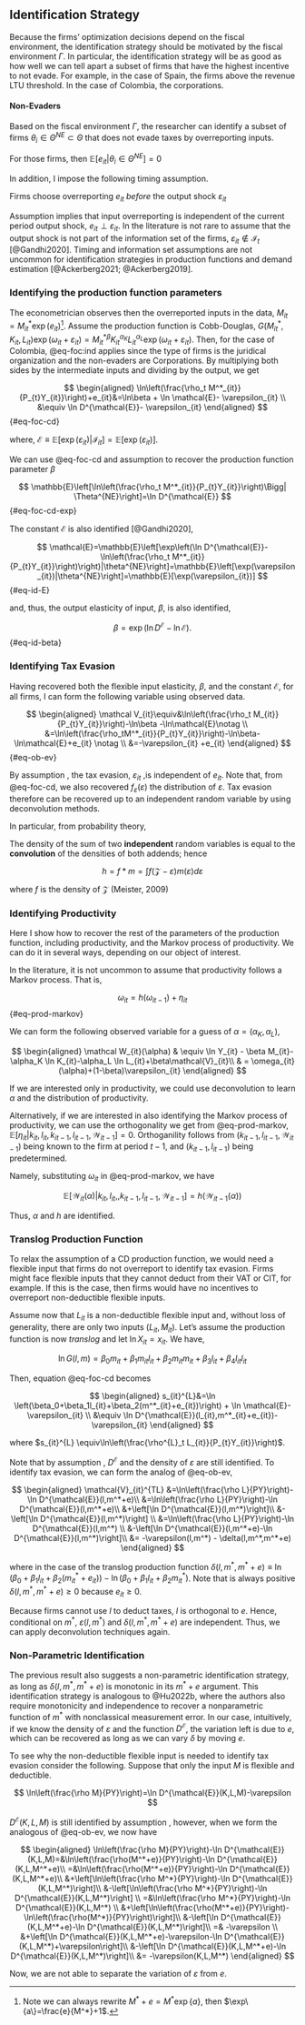 ## Identification Strategy

Because the firms' optimization decisions depend on the fiscal environment, the identification strategy should be motivated by the fiscal environment $\Gamma$. In particular, the identification strategy will be as good as how well we can tell apart a subset of firms that have the highest incentive to not evade. For example, in the case of Spain, the firms above the revenue LTU threshold. In the case of Colombia, the corporations.


::: {.Assumption #ass-non-ev}
#### Non-Evaders
Based on the fiscal environment $\Gamma$, the researcher can identify a subset of firms $\theta_i\in\Theta^{NE}\subset \Theta$ that does not evade taxes by overreporting inputs.
:::

For those firms, then $\mathbb{E}[e_{it}|\theta_i\in\Theta^{NE}]=0$

In addition, I impose the following timing assumption.

::: {.Assumption #ass-ind title="Independence" number="II"}
Firms choose overreporting $e_{it}$ *before *the output shock $\varepsilon_{it}$
:::

Assumption \ref{ass-ind} implies that input overreporting is independent of the current period output shock, $e_{it} \perp \varepsilon_{it}$. In the literature is not rare to assume that the output shock is not part of the information set of the firms, $\varepsilon_{it}\not\in \mathcal{I}_t$ [@Gandhi2020]. Timing and information set assumptions are not uncommon for identification strategies in production functions and demand estimation [@Ackerberg2021; @Ackerberg2019].

### Identifying the production function parameters 

The econometrician observes then the overreported inputs in the data, $M_{it}=M^*_{it}\exp(e_{it})$[^linear-exp]. Assume the production function is Cobb-Douglas, $G(M^*_{it}, K_{it}, L_{it})\exp(\omega_{it}+\varepsilon_{it})=M^{*\beta}_{it}K_{it}^{\alpha_K}L_{it}^{\alpha_L}\exp(\omega_{it}+\varepsilon_{it})$. Then, for the case of Colombia, @eq-foc:ind applies since the type of firms is the juridical organization and the non-evaders are Corporations. By multiplying both sides by the intermediate inputs and dividing by the output, we get

[^linear-exp]: Note we can always rewrite $M^*+e=M^*\exp\{a\}$, then $\exp\{a\}=\frac{e}{M^*}+1$.

$$
\begin{aligned}
    \ln\left(\frac{\rho_t M^*_{it}}{P_{t}Y_{it}}\right)+e_{it}&=\ln\beta + \ln \mathcal{E}- \varepsilon_{it} \\
    &\equiv \ln D^{\mathcal{E}}- \varepsilon_{it} 
\end{aligned}
$$ {#eq-foc-cd}


where, $\mathcal{E}\equiv \mathbb{E}[\exp(\varepsilon_{it})|\mathcal{I}_{it}]=\mathbb{E}[\exp(\varepsilon_{it})]$. 

We can use @eq-foc-cd and assumption \ref{ass-non-ev} to recover the production function parameter $\beta$

$$
    \mathbb{E}\left[\ln\left(\frac{\rho_t M^*_{it}}{P_{t}Y_{it}}\right)\Bigg| \Theta^{NE}\right]=\ln D^{\mathcal{E}}
$$ {#eq-foc-cd-exp}

The constant $\mathcal{E}$ is also identified [@Gandhi2020],

$$
\mathcal{E}=\mathbb{E}\left[\exp\left(\ln D^{\mathcal{E}}- \ln\left(\frac{\rho_t M^*_{it}}{P_{t}Y_{it}}\right)\right)|\theta^{NE}\right]=\mathbb{E}\left[\exp(\varepsilon_{it})|\theta^{NE}\right]=\mathbb{E}[\exp(\varepsilon_{it})]
$$ {#eq-id-E}

and, thus, the output elasticity of input, $\beta$, is also identified,

$$
\beta=\exp\left(\ln D^{\mathcal{E}}-\ln\mathcal{E}\right).
$$ {#eq-id-beta}

### Identifying Tax Evasion

Having recovered both the flexible input elasticity, $\beta$, and the constant $\mathcal{E}$, for all firms, I can form the following variable using observed data.

$$
\begin{aligned}
    \mathcal V_{it}\equiv&\ln\left(\frac{\rho_t M_{it}}{P_{t}Y_{it}}\right)-\ln\beta -\ln\mathcal{E}\notag \\
    &=\ln\left(\frac{\rho_tM^*_{it}}{P_{t}Y_{it}}\right)-\ln\beta-\ln\mathcal{E}+e_{it} \notag \\
    &=-\varepsilon_{it} +e_{it}
\end{aligned}
$$ {#eq-ob-ev}

By assumption \ref{ass-ind}, the tax evasion, $\varepsilon_{it}$ ,is independent of $e_{it}$. Note that, from @eq-foc-cd, we also recovered $f_{\varepsilon}(\varepsilon)$ the distribution of $\varepsilon$. Tax evasion therefore can be recovered up to an independent random variable by using deconvolution methods.

In particular, from probability theory,

::: {.Definition #def-conv title="Convolution"}

The density of the sum of two **independent** random variables is equal to the **convolution** of the densities of both addends; hence

$$
h = f*m = \int f(\mathcal Z - \varepsilon)m(\varepsilon)d\varepsilon
$$

where $f$ is the density of $\mathcal Z$ (Meister, 2009)

:::

### Identifying Productivity

Here I show how to recover the rest of the parameters of the production function, including productivity, and the Markov process of productivity. We can do it in several ways, depending on our object of interest.

In the literature, it is not uncommon to assume that productivity follows a Markov process. That is, 

$$
    \omega_{it}=h(\omega_{it-1})+\eta_{it}
$$ {#eq-prod-markov}

We can form the following observed variable for a guess of $\alpha=(\alpha_K,\alpha_L)$,

$$
\begin{aligned}
    \mathcal W_{it}(\alpha) & \equiv \ln Y_{it} - \beta M_{it}-\alpha_K \ln K_{it}-\alpha_L \ln L_{it}+\beta\mathcal{V}_{it}\\
    & = \omega_{it}(\alpha)+(1-\beta)\varepsilon_{it}
\end{aligned}
$$

If we are interested only in productivity, we could use deconvolution to learn $\alpha$ and the distribution of productivity.

Alternatively, if we are interested in also identifying the Markov process of productivity, we can use the orthogonality we get from @eq-prod-markov, $\mathbb{E}[\eta_{it}|k_{it},l_{it},k_{it-1},l_{it-1},\mathcal{W}_{it-1}]=0$. Orthoganility follows from ($k_{it-1},l_{it-1},\mathcal{W}_{it-1}$) being known to the firm at period $t-1$, and ($k_{it-1},l_{it-1}$) being predetermined.

Namely, substituting $\omega_{it}$ in @eq-prod-markov, we have

$$
 \mathbb{E}[\mathcal{W}_{it}(\alpha)|k_{it},l_{it},,k_{it-1},l_{it-1},\mathcal{W}_{it-1}]=h(\mathcal{W}_{it-1}(\alpha))
$$

Thus, $\alpha$ and $h$ are identified.

### Translog Production Function

To relax the assumption of a CD production function, we would need a flexible input that firms do not overreport to identify tax evasion. Firms might face flexible inputs that they cannot deduct from their VAT or CIT, for example. If this is the case, then firms would have no incentives to overreport non-deductible flexible inputs. 

Assume now that $L_{it}$ is a non-deductible flexible input and, without loss of generality, there are only two inputs ($L_{it}, M_{it}$). Let's assume the production function is now *translog* and let $\ln X_{it}=x_{it}$. We have, 

$$
 \ln G(l,m)=\beta_0m_{it}+\beta_1m_{it}l_{it}+\beta_2m_{it}m_{it}+\beta_3l_{it}+\beta_4l_{it}l_{it}
$$ 

Then, equation @eq-foc-cd becomes

$$
\begin{aligned}
    s_{it}^{L}&=\ln \left(\beta_0+\beta_1l_{it}+\beta_2(m^*_{it}+e_{it})\right) + \ln \mathcal{E}- \varepsilon_{it} \\
    &\equiv \ln D^{\mathcal{E}}(l_{it},m^*_{it}+e_{it})- \varepsilon_{it} 
\end{aligned}
$$

where $s_{it}^{L} \equiv\ln\left(\frac{\rho^{L}_t L_{it}}{P_{t}Y_{it}}\right)$.

Note that by assumption \ref{ass-non-ev}, $D^{\mathcal{E}}$ and the density of $\varepsilon$ are still identified. To identify tax evasion, we can form the analog of @eq-ob-ev,

$$
\begin{aligned}
\mathcal{V}_{it}^{TL} &=\ln\left(\frac{\rho L}{PY}\right)-\ln D^{\mathcal{E}}(l,m^*+e)\\
    &=\ln\left(\frac{\rho L}{PY}\right)-\ln D^{\mathcal{E}}(l,m^*+e)\\
    &+\left[\ln D^{\mathcal{E}}(l,m^*)\right]\\
    &-\left[\ln D^{\mathcal{E}}(l,m^*)\right] \\
    &=\ln\left(\frac{\rho L}{PY}\right)-\ln D^{\mathcal{E}}(l,m^*) \\
    &-\left[\ln D^{\mathcal{E}}(l,m^*+e)-\ln D^{\mathcal{E}}(l,m^*)\right]\\
    &= -\varepsilon(l,m^*) - \delta(l,m^*,m^*+e)
\end{aligned}
$$

where in the case of the translog production function $\delta(l,m^*,m^*+e)\equiv \ln \left(\beta_0+\beta_1l_{it}+\beta_2(m^*_{it}+e_{it})\right)-\ln \left(\beta_0+\beta_1l_{it}+\beta_2m^*_{it}\right)$. Note that is always positive $\delta(l,m^*,m^*+e)\ge0$ because $e_{it}\ge0$.  

Because firms cannot use $l$ to deduct taxes, $l$ is orthogonal to $e$. Hence, conditional on $m^*$, $\varepsilon(l,m^*)$ and $\delta(l,m^*,m^*+e)$ are independent. Thus, we can apply deconvolution techniques again.

### Non-Parametric Identification

The previous result also suggests a non-parametric identification strategy, as long as $\delta(l,m^*,m^*+e)$ is monotonic in its $m^*+e$ argument. This identification strategy is analogous to @Hu2022b, where the authors also require monotonicity and independence to recover a nonparametric function of $m^*$ with nonclassical measurement error. In our case, intuitively, if we know the density of $\varepsilon$ and the function $D^{\mathcal{E}}$, the variation left is due to $e$, which can be recovered as long as we can vary $\delta$ by moving $e$.

To see why the non-deductible flexible input is needed to identify tax evasion consider the following. Suppose that only the input $M$ is flexible and deductible.

$$
\ln\left(\frac{\rho M}{PY}\right)=\ln D^{\mathcal{E}}(K,L,M)-\varepsilon
$$

$D^{\mathcal{E}}(K,L,M)$ is still identified by assumption \ref{ass-non-ev}, however, when we form the analogous of @eq-ob-ev, we now have

$$
\begin{aligned}
\ln\left(\frac{\rho M}{PY}\right)-\ln D^{\mathcal{E}}(K,L,M)=&\ln\left(\frac{\rho(M^*+e)}{PY}\right)-\ln D^{\mathcal{E}}(K,L,M^*+e)\\
=&\ln\left(\frac{\rho(M^*+e)}{PY}\right)-\ln D^{\mathcal{E}}(K,L,M^*+e)\\
&+\left[\ln\left(\frac{\rho M^*}{PY}\right)-\ln D^{\mathcal{E}}(K,L,M^*)\right]\\
&-\left[\ln\left(\frac{\rho M^*}{PY}\right)-\ln D^{\mathcal{E}}(K,L,M^*)\right] \\
=&\ln\left(\frac{\rho M^*}{PY}\right)-\ln D^{\mathcal{E}}(K,L,M^*) \\
&+\left[\ln\left(\frac{\rho(M^*+e)}{PY}\right)-\ln\left(\frac{\rho(M^*)}{PY}\right)\right]\\
&-\left[\ln D^{\mathcal{E}}(K,L,M^*+e)-\ln D^{\mathcal{E}}(K,L,M^*)\right]\\
=& -\varepsilon \\
&+\left[\ln D^{\mathcal{E}}(K,L,M^*+e)-\varepsilon-\ln D^{\mathcal{E}}(K,L,M^*)+\varepsilon\right]\\
&-\left[\ln D^{\mathcal{E}}(K,L,M^*+e)-\ln D^{\mathcal{E}}(K,L,M^*)\right]\\
&= -\varepsilon(K,L,M^*)
\end{aligned}
$$

Now, we are not able to separate the variation of $\varepsilon$ from $e$.